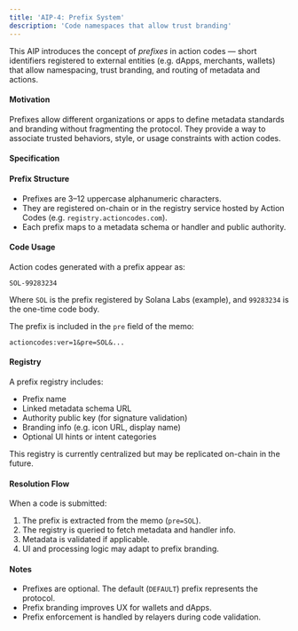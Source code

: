 ```yaml
---
title: 'AIP-4: Prefix System'
description: 'Code namespaces that allow trust branding'
---
```


This AIP introduces the concept of *prefixes* in action codes — short identifiers registered to external entities (e.g. dApps, merchants, wallets) that allow namespacing, trust branding, and routing of metadata and actions.

#### Motivation

Prefixes allow different organizations or apps to define metadata standards and branding without fragmenting the protocol. They provide a way to associate trusted behaviors, style, or usage constraints with action codes.

#### Specification

#### Prefix Structure

- Prefixes are 3–12 uppercase alphanumeric characters.
- They are registered on-chain or in the registry service hosted by Action Codes (e.g. `registry.actioncodes.com`).
- Each prefix maps to a metadata schema or handler and public authority.

#### Code Usage

Action codes generated with a prefix appear as:

```
SOL-99283234  
```

Where `SOL` is the prefix registered by Solana Labs (example), and `99283234` is the one-time code body.

The prefix is included in the `pre` field of the memo:

```
actioncodes:ver=1&pre=SOL&...
```

#### Registry

A prefix registry includes:

- Prefix name
- Linked metadata schema URL
- Authority public key (for signature validation)
- Branding info (e.g. icon URL, display name)
- Optional UI hints or intent categories

This registry is currently centralized but may be replicated on-chain in the future.

#### Resolution Flow

When a code is submitted:
1. The prefix is extracted from the memo (`pre=SOL`).
2. The registry is queried to fetch metadata and handler info.
3. Metadata is validated if applicable.
4. UI and processing logic may adapt to prefix branding.

#### Notes

- Prefixes are optional. The default (`DEFAULT`) prefix represents the protocol.
- Prefix branding improves UX for wallets and dApps.
- Prefix enforcement is handled by relayers during code validation.

